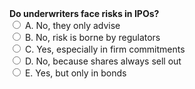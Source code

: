 ::: {.question-block}
<form onsubmit="event.preventDefault(); checkAnswer('module1_mcq_q36')" data-correct-answer="C"> 
  <strong style="display: block;">Do underwriters face risks in IPOs?</strong> 
  <label><input type="radio" name="module1_mcq_q36" value="A"> A. No, they only advise</label><br>
  <label><input type="radio" name="module1_mcq_q36" value="B"> B. No, risk is borne by regulators</label><br>
  <label><input type="radio" name="module1_mcq_q36" value="C"> C. Yes, especially in firm commitments</label><br>
  <label><input type="radio" name="module1_mcq_q36" value="D"> D. No, because shares always sell out</label><br>
  <label><input type="radio" name="module1_mcq_q36" value="E"> E. Yes, but only in bonds</label><br>
</form> 

<div id="feedback-module1_mcq_q36" class="feedback" data-status="" style="display:none;"> 
✅ Correct: C. Underwriters assume the risk of distributing shares, especially in firm commitments. 
</div> 
:::

